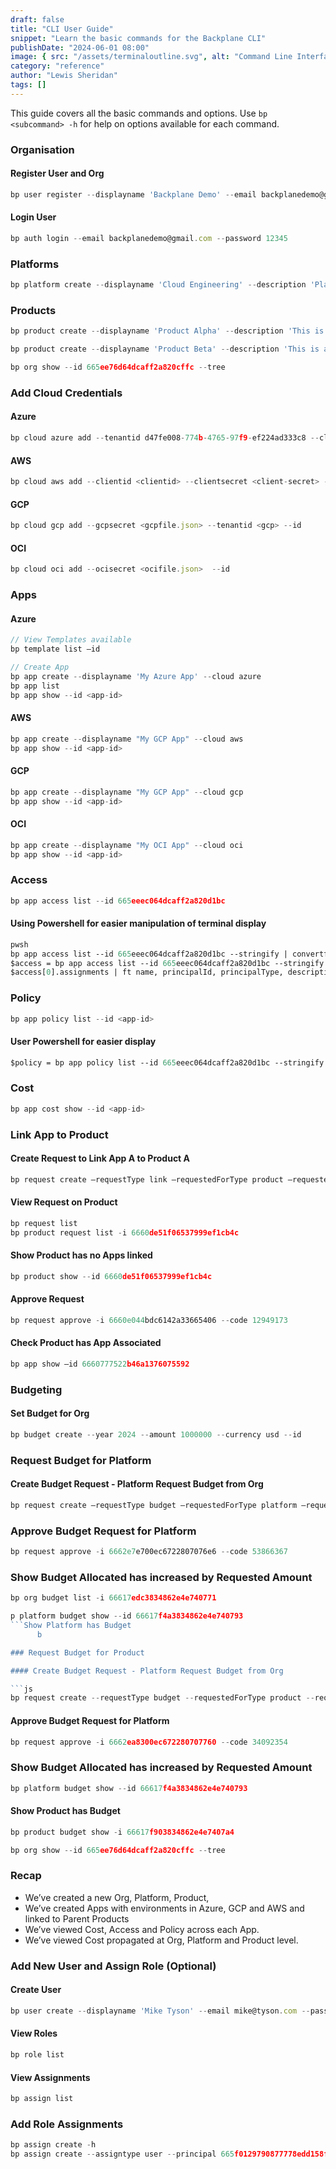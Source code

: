 ```yaml
---
draft: false
title: "CLI User Guide"
snippet: "Learn the basic commands for the Backplane CLI"
publishDate: "2024-06-01 08:00"
image: { src: "/assets/terminaloutline.svg", alt: "Command Line Interface" }
category: "reference"
author: "Lewis Sheridan"
tags: []
---
```


This guide covers all the basic commands and options. Use `bp <subcommand> -h` for help on options available for each command.

### Organisation

#### Register User and Org

```js
bp user register --displayname 'Backplane Demo' --email backplanedemo@gmail.com --password 12345 --orgname 'Backplane Demo'
```

#### Login User

```js
bp auth login --email backplanedemo@gmail.com --password 12345
```

### Platforms

```js
bp platform create --displayname 'Cloud Engineering' --description 'Platform for Cloud Engineering Products'
```

### Products

```js
bp product create --displayname 'Product Alpha' --description 'This is a description for Product Alpha' --platformid 665ef85664dcaff2a820d218
```

```js
bp product create --displayname 'Product Beta' --description 'This is a description for Product Beta' --platformid 665ef85664dcaff2a820d218
```

```js
bp org show --id 665ee76d64dcaff2a820cffc --tree
```

### Add Cloud Credentials

#### Azure

```js
bp cloud azure add --tenantid d47fe008-774b-4765-97f9-ef224ad333c8 --clientid 4e6d07d7-ec0b-4f61-af45-7b11240e8702 --clientsecret GiP8Q~GRtmwG6NDWkH5FKm56o4IpkStEJ2hlKaC- --subscriptionid 2a04f460-f517-4085-808d-7877fd30ea72 --id
```

#### AWS

```js
bp cloud aws add --clientid <clientid> --clientsecret <client-secret> --id
```

#### GCP

```js
bp cloud gcp add --gcpsecret <gcpfile.json> --tenantid <gcp> --id
```

#### OCI

```js
bp cloud oci add --ocisecret <ocifile.json>  --id
```

### Apps

#### Azure

```js
// View Templates available
bp template list —id

// Create App
bp app create --displayname 'My Azure App' --cloud azure
bp app list
bp app show --id <app-id>
```

#### AWS

```js
bp app create --displayname "My GCP App" --cloud aws
bp app show --id <app-id>
```

#### GCP

```js
bp app create --displayname "My GCP App" --cloud gcp
bp app show --id <app-id>
```

#### OCI

```js
bp app create --displayname "My OCI App" --cloud oci
bp app show --id <app-id>
```

### Access

```js
bp app access list --id 665eeec064dcaff2a820d1bc
```

#### Using Powershell for easier manipulation of terminal display

```ps
pwsh
bp app access list --id 665eeec064dcaff2a820d1bc --stringify | convertfrom-json
$access = bp app access list --id 665eeec064dcaff2a820d1bc --stringify | convertfrom-json
$access[0].assignments | ft name, principalId, principalType, description

```

### Policy

```js
bp app policy list --id <app-id>
```

#### User Powershell for easier display

```ps
$policy = bp app policy list --id 665eeec064dcaff2a820d1bc --stringify | convertfrom-json
```

### Cost

```js
bp app cost show --id <app-id>
```

### Link App to Product

#### Create Request to Link App A to Product A

```js
bp request create —requestType link —requestedForType product —requestedForId 6660de51f06537999ef1cb4c —appid 6660777522b46a1376075592
```

#### View Request on Product

```js
bp request list
bp product request list -i 6660de51f06537999ef1cb4c
```

#### Show Product has no Apps linked

```js
bp product show --id 6660de51f06537999ef1cb4c
```

#### Approve Request

```js
bp request approve -i 6660e044bdc6142a33665406 --code 12949173
```

#### Check Product has App Associated

```js
bp app show —id 6660777522b46a1376075592
```

### Budgeting

#### Set Budget for Org

```js
bp budget create --year 2024 --amount 1000000 --currency usd --id
```

### Request Budget for Platform

#### Create Budget Request - Platform Request Budget from Org

```js
bp request create —requestType budget —requestedForType platform —requestedForId 66617f4a3834862e4e740793 —budget 500000
```

### Approve Budget Request for Platform

```js
bp request approve -i 6662e7e700ec6722807076e6 --code 53866367
```

### Show Budget Allocated has increased by Requested Amount

```js
bp org budget list -i 66617edc3834862e4e740771
```

````js
p platform budget show --id 66617f4a3834862e4e740793
```Show Platform has Budget
      b

### Request Budget for Product

#### Create Budget Request - Platform Request Budget from Org

```js
bp request create --requestType budget --requestedForType product --requestedForId 66617f903834862e4e7407a4 --budget 100000
````

#### Approve Budget Request for Platform

```js
bp request approve -i 6662ea8300ec672280707760 --code 34092354
```

### Show Budget Allocated has increased by Requested Amount

```js
bp platform budget show --id 66617f4a3834862e4e740793
```

#### Show Product has Budget

```js
bp product budget show -i 66617f903834862e4e7407a4
```

```js
bp org show --id 665ee76d64dcaff2a820cffc --tree
```

### Recap

- We’ve created a new Org, Platform, Product,
- We’ve created Apps with environments in Azure, GCP and AWS and linked to Parent Products
- We’ve viewed Cost, Access and Policy across each App.
- We’ve viewed Cost propagated at Org, Platform and Product level.

### Add New User and Assign Role (Optional)

#### Create User

```js
bp user create --displayname 'Mike Tyson' --email mike@tyson.com --password 12345
```

#### View Roles

```js
bp role list
```

#### View Assignments

```js
bp assign list
```

### Add Role Assignments

```js
bp assign create -h
bp assign create --assigntype user --principal 665f0129790877778edd158f --scope /orgs/665ee76d64dcaff2a820cffc --role 665ee76d64dcaff2a820d003
```
